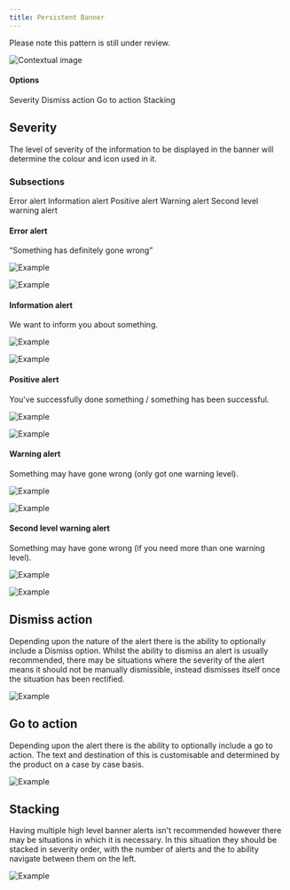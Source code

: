 ```yaml
---
title: Persistent Banner
---
```


<InlineNotification kind="warning">

  Please note this pattern is still under review.
  
</InlineNotification>

<Row>
 <Column colLg={8}>

![Contextual image](images/0.png)

 </Column>
</Row>

#### Options

<AnchorLinks>
  <AnchorLink>Severity</AnchorLink>
  <AnchorLink>Dismiss action</AnchorLink>
  <AnchorLink>Go to action</AnchorLink>
  <AnchorLink>Stacking</AnchorLink>
</AnchorLinks>

## Severity

The level of severity of the information to be displayed in the banner will
determine the colour and icon used in it.

### Subsections

<AnchorLinks>
  <AnchorLink>Error alert</AnchorLink>
  <AnchorLink>Information alert</AnchorLink>
  <AnchorLink>Positive alert</AnchorLink>
  <AnchorLink>Warning alert</AnchorLink>
  <AnchorLink>Second level warning alert</AnchorLink>
</AnchorLinks>

#### Error alert

“Something has definitely gone wrong”

<Row>
  <Column colMd={6} colLg={6}>

![Example](images/1.png)

  </Column>
</Row>
<Row>
  <Column colLg={10}>

![Example](images/2.png)

  </Column>
</Row>

#### Information alert

We want to inform you about something.

<Row>
  <Column colMd={6} colLg={6}>

![Example](images/3.png)

  </Column>
</Row>
<Row>
  <Column colLg={10}>

![Example](images/4.png)

  </Column>
</Row>

#### Positive alert

You've successfully done something / something has been successful.

<Row>
  <Column colMd={6} colLg={6}>

![Example](images/5.png)

  </Column>
</Row>
<Row>
  <Column colLg={10}>

![Example](images/6.png)

  </Column>
</Row>

#### Warning alert

Something may have gone wrong (only got one warning level).

<Row>
  <Column colMd={6} colLg={6}>

![Example](images/7.png)

  </Column>
</Row>
<Row>
  <Column colLg={10}>

![Example](images/8.png)

  </Column>
</Row>

#### Second level warning alert

Something may have gone wrong (if you need more than one warning level).

<Row>
  <Column colMd={6} colLg={6}>

![Example](images/9.png)

  </Column>
</Row>
<Row>
  <Column colLg={10}>

![Example](images/10.png)

  </Column>
</Row>

## Dismiss action

Depending upon the nature of the alert there is the ability to optionally
include a Dismiss option.  Whilst the ability to dismiss an alert is usually
recommended, there may be situations where the severity of the alert means it
should not be manually dismissible, instead dismisses itself once the
situation has been rectified.

<Row>
  <Column colLg={8}>

![Example](images/11.png)

  </Column>
</Row>

## Go to action

Depending upon the alert there is the ability to optionally include a go to
action. The text and destination of this is customisable and determined by
the product on a case by case basis.

<Row>
  <Column colLg={8}>

![Example](images/12.png)

  </Column>
</Row>

## Stacking

Having multiple high level banner alerts isn't recommended however there may
be situations in which it is necessary.  In this situation they should be
stacked in severity order, with the number of alerts and the to ability
navigate between them on the left.

<Row>
  <Column colLg={8}>

![Example](images/13.png)

  </Column>
</Row>
